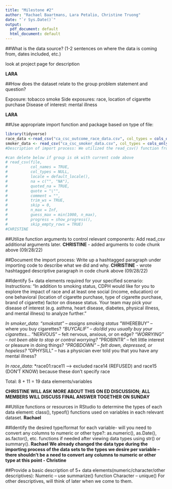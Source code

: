 ```yaml
---
title: "Milestone #2"
author: "Rachael Baartmans, Lara Petalio, Christine Truong"
date: "`r Sys.Date()`"
output:
  pdf_document: default
  html_document: default
---
```


##What is the data source? (1-2 sentences on where the data is coming from, dates included, etc.)

look at project page for description

**LARA**

##How does the dataset relate to the group problem statement and question?

Exposure: tobacco smoke
Side exposures: race, location of cigarette purchase
Disease of interest: mental illness

**LARA**

##Use appropriate import function and package based on type of file: 
```r
library(tidyverse)
race_data <-read_csv("ca_csc_outcome_race_data.csv", col_types = cols_only(NERVOUS = col_factor(), WORRYING = col_factor(), PROBINTR = col_factor(), PROBDOWN = col_factor(), OPHYSILL = col_factor(), race01 = col_factor(), race02 = col_factor(), race03 = col_factor(), race04 = col_factor(), race05 = col_factor(), race06 = col_factor(), race07 = col_factor(), race08 = col_factor(), race09 = col_factor(), race10 = col_factor(), race11 = col_factor()))
smoker_data <- read_csv("ca_csc_smoker_data.csv", col_types = cols_only(smokstat = col_factor(), WHEREBUY = col_character(), BUYCALIF = col_character()))
#Description of import process: We utilized the read_csv() function from the R readr package to import/read in our two csv-formatted data sets (one at a time) that contain information regarding the demographics, behaviors, smoking status, disease outcome, and race of individuals in the 2011 California Smokers Cohort. For the arguments of the read_csv() function, we only used col_types in order to specify the data types we wanted each column in the data sets to be imported as; no other arguments were deemed necessary to include in our code, as the data sets did not initially appear to have any missing values read incorrectly by R (i.e., not "NA") or any mislabeled columns or empty rows. We also included a nested function of cols_only() within the col_types argument so that we could read in only a subset of the columns from the original data sets, which were our variables of interest for the this project. In the data set containing demographic/behavioral/race information about the study participants, our variables of interest are NERVOUS, WORRYING, PROBINTR, PROBDOWN, OPHYSILL, race01, race02, race03, race04, race05, race06, race07, race08, race09, race10. In the data set containing smoking status/location of cigarette purchase/disease outcomes, our variables of interest are smokstat, WHEREBUY, and BUYCALIF. When our group imported each data set into R separately with the read_csv() function, we also assigned each subsetted csv to separate objects, which are called race_data and smoker_data.

#can delete below if group is ok with current code above
# read_csv(file,
#          col_names = TRUE,
#          col_types = NULL,
#          locale = default_locale(),
#          na = c("", "NA"),
#          quoted_na = TRUE,
#          quote = "\"",
#          comment = "", 
#          trim_ws = TRUE, 
#          skip = 0,
#          n_max = Inf, 
#          guess_max = min(1000, n_max),
#          progress = show_progress(), 
#          skip_empty_rows = TRUE)
#CHRISTINE
```
##Utilize function arguments to control relevant components:
Add read_csv additional arguments later.
**CHRISTINE** - added arguments to code chunk above (09/28/22)

##Document the import process: 
Write up a hashtagged paragraph under importing code to describe what we did and why.
**CHRISTINE** - wrote hashtagged descriptive paragraph in code chunk above (09/28/22)

##Identify 5+ data elements required for your specified scenario:
Instructions: "In addition to smoking status, CDPH would like for you to explore the impact of race and at least one social (income, education) or one behavioral (location of cigarette purchase, type of cigarette purchase, brand of cigarette) factor on disease status. Your team may pick your disease of interest (e.g. asthma, heart disease, diabetes, physical illness, and mental illness) to analyze further."

_In smoker_data:_
*"smokstat" -- assigns smoking status
*"WHEREBUY" -- where you buy cigarettes?
*"BUYCALIF" -- do/did you usually buy your cigarettes...
*"NERVOUS" -- felt nervous, anxious, or on edge?
*"WORRYING" -- not been able to stop or control worrying?
*"PROBINTR" -- felt little interest or pleasure in doing things?
*"PROBDOWN" -- felt down, depressed, or hopeless?
*"OPHYSILL" -- has a physician ever told you that you have any mental illness?

_In race_data:_
*race01:race11 --> excluded race14 (REFUSED) and race15 (DON'T KNOW) because these don't specify race

Total: 8 + 11 = 19 data elements/variables

**CHRISTINE WILL ASK MORE ABOUT THIS ON ED DISCUSSION; ALL MEMBERS WILL DISCUSS FINAL ANSWER TOGETHER ON SUNDAY**

##Utilize functions or resources in RStudio to determine the types of each data element: 
class(), typeof() functions used on variables in each relevant dataset.
**Rachael**

##Identify the desired type/format for each variable- will you need to convert any columns to numeric or other type?: 
as.numeric(), as.Date(), as.factor(), etc. functions if needed after viewing data types using str() or summary().
**Rachael**
**We already changed the data type during the importing process of the data sets to the types we desire per variable -- there shouldn't be a need to convert any columns to numeric or other type at this point - Christine**

##Provide a basic description of 5+ data elements(numeric/character/other descriptives):
Numeric -- use summarize() function
Character -- unique()
For other descriptives, will think of later when we come to them.
